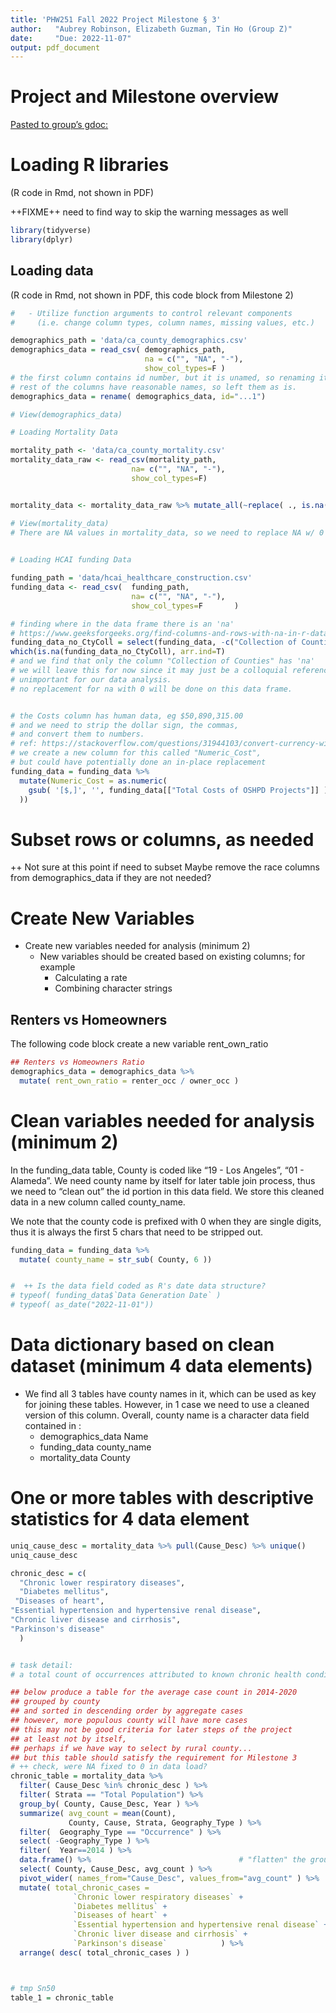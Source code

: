 ```yaml
---
title: 'PHW251 Fall 2022 Project Milestone § 3'
author:   "Aubrey Robinson, Elizabeth Guzman, Tin Ho (Group Z)"
date:     "Due: 2022-11-07"
output: pdf_document
---
```


# Project and Milestone overview

[Pasted to group's gdoc:](https://docs.google.com/document/d/1u4-f0KCUB0QGxWI1VVgfEgEaTmQbt-Jk1uIgWP-0VYk/edit#)


# Loading R libraries

(R code in Rmd, not shown in PDF)

++FIXME++ need to find way to skip the warning messages as well 

```r
library(tidyverse)
library(dplyr)

```

## Loading data

(R code in Rmd, not shown in PDF, this code block from Milestone 2)

```r

#   - Utilize function arguments to control relevant components 
#     (i.e. change column types, column names, missing values, etc.)

demographics_path = 'data/ca_county_demographics.csv'
demographics_data = read_csv( demographics_path, 
                              na = c("", "NA", "-"), 
                              show_col_types=F )
# the first column contains id number, but it is unamed, so renaming it
# rest of the columns have reasonable names, so left them as is.
demographics_data = rename( demographics_data, id="...1")

# View(demographics_data)

# Loading Mortality Data 

mortality_path <- 'data/ca_county_mortality.csv'
mortality_data_raw <- read_csv(mortality_path, 
                           na= c("", "NA", "-"),
                           show_col_types=F)


mortality_data <- mortality_data_raw %>% mutate_all(~replace( ., is.na(.), 0))

# View(mortality_data)
# There are NA values in mortality_data, so we need to replace NA w/ 0
 

# Loading HCAI funding Data 

funding_path = 'data/hcai_healthcare_construction.csv'
funding_data <- read_csv(  funding_path, 
                           na= c("", "NA", "-"),
                           show_col_types=F       )

# finding where in the data frame there is an 'na'
# https://www.geeksforgeeks.org/find-columns-and-rows-with-na-in-r-dataframe/
funding_data_no_CtyColl = select(funding_data, -c("Collection of Counties"))
which(is.na(funding_data_no_CtyColl), arr.ind=T)
# and we find that only the column "Collection of Counties" has 'na'
# we will leave this for now since it may just be a colloquial reference
# unimportant for our data analysis.
# no replacement for na with 0 will be done on this data frame.


# the Costs column has human data, eg $50,890,315.00
# and we need to strip the dollar sign, the commas, 
# and convert them to numbers.  
# ref: https://stackoverflow.com/questions/31944103/convert-currency-with-commas-into-numeric
# we create a new column for this called "Numeric_Cost", 
# but could have potentially done an in-place replacement
funding_data = funding_data %>% 
  mutate(Numeric_Cost = as.numeric(
    gsub( '[$,]', '', funding_data[["Total Costs of OSHPD Projects"]] ) 
  ))


```

\newpage


# Subset rows or columns, as needed

++ Not sure at this point if need to subset
   Maybe remove the race columns from demographics_data if they are not needed?

  
\newpage 

# Create New Variables

- Create new variables needed for analysis (minimum 2)
  - New variables should be created based on existing columns; for example
    - Calculating a rate
    - Combining character strings
    
## Renters vs Homeowners

The following code block create a new variable rent_own_ratio

```r

## Renters vs Homeowners Ratio
demographics_data = demographics_data %>%
  mutate( rent_own_ratio = renter_occ / owner_occ )


```
\newpage 



# Clean variables needed for analysis (minimum 2)


In the funding_data table, County is coded like "19 - Los Angeles", "01 - Alameda".
We need county name by itself for later table join process, 
thus we need to "clean out" the id portion in this data field.
We store this cleaned data in a new column called
county_name.

We note that the county code is prefixed with 0 when they are single digits,
thus it is always the first 5 chars that need to be stripped out.

```r

funding_data = funding_data %>%
  mutate( county_name = str_sub( County, 6 ))


#  ++ Is the data field coded as R's date data structure?
# typeof( funding_data$`Data Generation Date` )
# typeof( as_date("2022-11-01"))

```

\newpage 

# Data dictionary based on clean dataset (minimum 4 data elements)


- We find all 3 tables have county names in it, which can be used as key for joining these tables.
However, in 1 case we need to use a cleaned version of this column.  Overall, 
county name is a character data field contained in :
  - demographics_data  Name
  - funding_data       county_name 
  - mortality_data     County


\newpage 

# One or more tables with descriptive statistics for 4 data element



```r


uniq_cause_desc = mortality_data %>% pull(Cause_Desc) %>% unique()
uniq_cause_desc

chronic_desc = c( 
  "Chronic lower respiratory diseases",
  "Diabetes mellitus",
 "Diseases of heart",
"Essential hypertension and hypertensive renal disease",
"Chronic liver disease and cirrhosis",
"Parkinson's disease"
  )


# task detail:
# a total count of occurrences attributed to known chronic health conditions by county, circa 2014-2020 (you may encounter missing values here, it's understood that replacing NAs with 0 is appropriate). Once the mortality data is summarized at the county level, you will join your dataframe with the county demographic data from above.

## below produce a table for the average case count in 2014-2020
## grouped by county
## and sorted in descending order by aggregate cases
## however, more populous county will have more cases
## this may not be good criteria for later steps of the project
## at least not by itself, 
## perhaps if we have way to select by rural county...
## but this table should satisfy the requirement for Milestone 3
# ++ check, were NA fixed to 0 in data load?
chronic_table = mortality_data %>% 
  filter( Cause_Desc %in% chronic_desc ) %>%
  filter( Strata == "Total Population") %>%
  group_by( County, Cause_Desc, Year ) %>%
  summarize( avg_count = mean(Count), 
             County, Cause, Strata, Geography_Type ) %>%
  filter(  Geography_Type == "Occurrence" ) %>%
  select( -Geography_Type ) %>%
  filter(  Year==2014 ) %>%
  data.frame() %>%                                 # "flatten" the group_by hierarchy
  select( County, Cause_Desc, avg_count ) %>%
  pivot_wider( names_from="Cause_Desc", values_from="avg_count" ) %>%   # average case count 2014-2020
  mutate( total_chronic_cases = 
              `Chronic lower respiratory diseases` +
              `Diabetes mellitus` +
              `Diseases of heart` +
              `Essential hypertension and hypertensive renal disease` +
              `Chronic liver disease and cirrhosis` +
              `Parkinson's disease`            ) %>%
  arrange( desc( total_chronic_cases ) )



# tmp Sn50
table_1 = chronic_table

```

\newpage 


